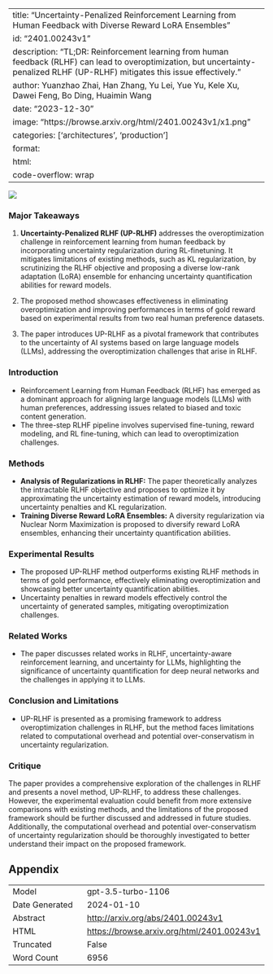 
---
title: "Uncertainty-Penalized Reinforcement Learning from Human Feedback with Diverse Reward LoRA Ensembles"
id: "2401.00243v1"
description: "TL;DR: Reinforcement learning from human feedback (RLHF) can lead to overoptimization, but uncertainty-penalized RLHF (UP-RLHF) mitigates this issue effectively."
author: Yuanzhao Zhai, Han Zhang, Yu Lei, Yue Yu, Kele Xu, Dawei Feng, Bo Ding, Huaimin Wang
date: "2023-12-30"
image: "https://browse.arxiv.org/html/2401.00243v1/x1.png"
categories: ['architectures', 'production']
format:
  html:
    code-overflow: wrap
---

![](https://browse.arxiv.org/html/2401.00243v1/x1.png)

### Major Takeaways
1. **Uncertainty-Penalized RLHF (UP-RLHF)** addresses the overoptimization challenge in reinforcement learning from human feedback by incorporating uncertainty regularization during RL-finetuning. It mitigates limitations of existing methods, such as KL regularization, by scrutinizing the RLHF objective and proposing a diverse low-rank adaptation (LoRA) ensemble for enhancing uncertainty quantification abilities for reward models.

2. The proposed method showcases effectiveness in eliminating overoptimization and improving performances in terms of gold reward based on experimental results from two real human preference datasets.

3. The paper introduces UP-RLHF as a pivotal framework that contributes to the uncertainty of AI systems based on large language models (LLMs), addressing the overoptimization challenges that arise in RLHF.

### Introduction
- Reinforcement Learning from Human Feedback (RLHF) has emerged as a dominant approach for aligning large language models (LLMs) with human preferences, addressing issues related to biased and toxic content generation.
- The three-step RLHF pipeline involves supervised fine-tuning, reward modeling, and RL fine-tuning, which can lead to overoptimization challenges.

### Methods
- **Analysis of Regularizations in RLHF:** The paper theoretically analyzes the intractable RLHF objective and proposes to optimize it by approximating the uncertainty estimation of reward models, introducing uncertainty penalties and KL regularization.
- **Training Diverse Reward LoRA Ensembles:** A diversity regularization via Nuclear Norm Maximization is proposed to diversify reward LoRA ensembles, enhancing their uncertainty quantification abilities.

### Experimental Results
- The proposed UP-RLHF method outperforms existing RLHF methods in terms of gold performance, effectively eliminating overoptimization and showcasing better uncertainty quantification abilities.
- Uncertainty penalties in reward models effectively control the uncertainty of generated samples, mitigating overoptimization challenges.

### Related Works
- The paper discusses related works in RLHF, uncertainty-aware reinforcement learning, and uncertainty for LLMs, highlighting the significance of uncertainty quantification for deep neural networks and the challenges in applying it to LLMs.

### Conclusion and Limitations
- UP-RLHF is presented as a promising framework to address overoptimization challenges in RLHF, but the method faces limitations related to computational overhead and potential over-conservatism in uncertainty regularization.

### Critique
The paper provides a comprehensive exploration of the challenges in RLHF and presents a novel method, UP-RLHF, to address these challenges. However, the experimental evaluation could benefit from more extensive comparisons with existing methods, and the limitations of the proposed framework should be further discussed and addressed in future studies. Additionally, the computational overhead and potential over-conservatism of uncertainty regularization should be thoroughly investigated to better understand their impact on the proposed framework.

## Appendix

|          |          |
|----------|----------|
| Model     | gpt-3.5-turbo-1106       |
| Date Generated     | 2024-01-10       |
| Abstract | [http://arxiv.org/abs/2401.00243v1](http://arxiv.org/abs/2401.00243v1)        |
| HTML     | [https://browse.arxiv.org/html/2401.00243v1](https://browse.arxiv.org/html/2401.00243v1)       |
| Truncated       | False       |
| Word Count       | 6956       |